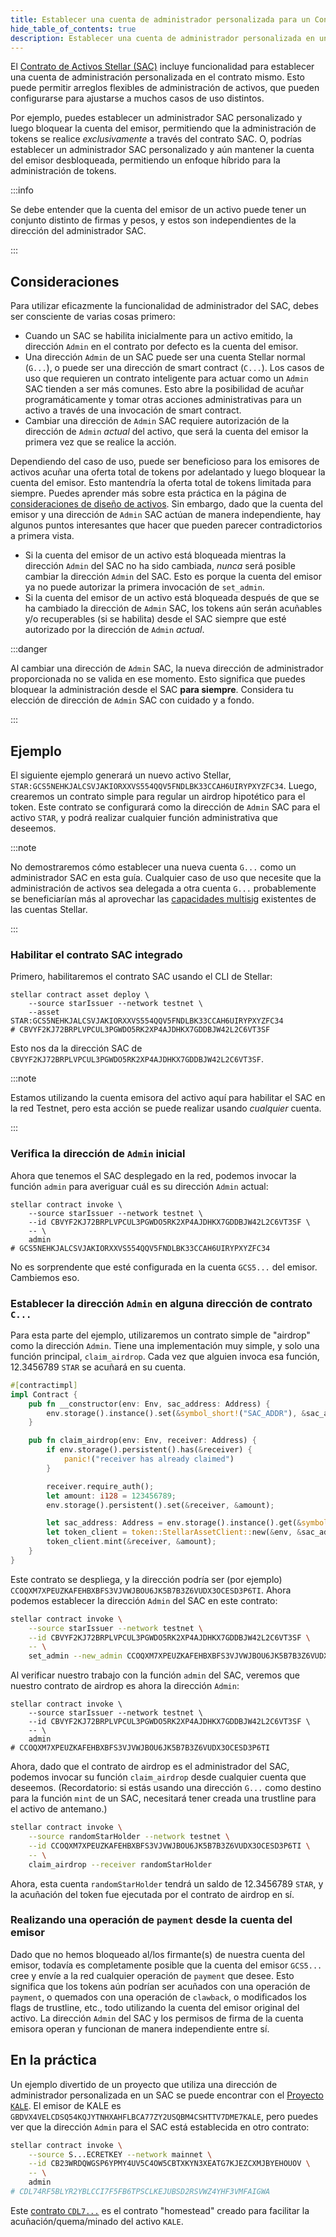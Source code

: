 ```yaml
---
title: Establecer una cuenta de administrador personalizada para un Contrato de Activo Stellar (SAC)
hide_table_of_contents: true
description: Establecer una cuenta de administrador personalizada en un SAC desplegado
---
```


El [Contrato de Activos Stellar (SAC)](../../../tokens/stellar-asset-contract.mdx) incluye funcionalidad para establecer una cuenta de administración personalizada en el contrato mismo. Esto puede permitir arreglos flexibles de administración de activos, que pueden configurarse para ajustarse a muchos casos de uso distintos.

Por ejemplo, puedes establecer un administrador SAC personalizado y luego bloquear la cuenta del emisor, permitiendo que la administración de tokens se realice _exclusivamente_ a través del contrato SAC. O, podrías establecer un administrador SAC personalizado y aún mantener la cuenta del emisor desbloqueada, permitiendo un enfoque híbrido para la administración de tokens.

:::info

Se debe entender que la cuenta del emisor de un activo puede tener un conjunto distinto de firmas y pesos, y estos son independientes de la dirección del administrador SAC.

:::

## Consideraciones

Para utilizar eficazmente la funcionalidad de administrador del SAC, debes ser consciente de varias cosas primero:

- Cuando un SAC se habilita inicialmente para un activo emitido, la dirección `Admin` en el contrato por defecto es la cuenta del emisor.
- Una dirección `Admin` de un SAC puede ser una cuenta Stellar normal (`G...`), o puede ser una dirección de smart contract (`C...`). Los casos de uso que requieren un contrato inteligente para actuar como un `Admin` SAC tienden a ser más comunes. Esto abre la posibilidad de acuñar programáticamente y tomar otras acciones administrativas para un activo a través de una invocación de smart contract.
- Cambiar una dirección de `Admin` SAC requiere autorización de la dirección de `Admin` _actual_ del activo, que será la cuenta del emisor la primera vez que se realice la acción.

Dependiendo del caso de uso, puede ser beneficioso para los emisores de activos acuñar una oferta total de tokens por adelantado y luego bloquear la cuenta del emisor. Esto mantendría la oferta total de tokens limitada para siempre. Puedes aprender más sobre esta práctica en la página de [consideraciones de diseño de activos](../../../tokens/control-asset-access.mdx#limiting-the-supply-of-an-asset). Sin embargo, dado que la cuenta del emisor y una dirección de `Admin` SAC actúan de manera independiente, hay algunos puntos interesantes que hacer que pueden parecer contradictorios a primera vista.

- Si la cuenta del emisor de un activo está bloqueada mientras la dirección `Admin` del SAC no ha sido cambiada, _nunca_ será posible cambiar la dirección `Admin` del SAC. Esto es porque la cuenta del emisor ya no puede autorizar la primera invocación de `set_admin`.
- Si la cuenta del emisor de un activo está bloqueada después de que se ha cambiado la dirección de `Admin` SAC, los tokens aún serán acuñables y/o recuperables (si se habilita) desde el SAC siempre que esté autorizado por la dirección de `Admin` _actual_.

:::danger

Al cambiar una dirección de `Admin` SAC, la nueva dirección de administrador proporcionada no se valida en ese momento. Esto significa que puedes bloquear la administración desde el SAC **para siempre**. Considera tu elección de dirección de `Admin` SAC con cuidado y a fondo.

:::

## Ejemplo

El siguiente ejemplo generará un nuevo activo Stellar, `STAR:GCS5NEHKJALCSVJAKIORXXVS554QQV5FNDLBK33CCAH6UIRYPXYZFC34`. Luego, crearemos un contrato simple para regular un airdrop hipotético para el token. Este contrato se configurará como la dirección de `Admin` SAC para el activo `STAR`, y podrá realizar cualquier función administrativa que deseemos.

:::note

No demostraremos cómo establecer una nueva cuenta `G...` como un administrador SAC en esta guía. Cualquier caso de uso que necesite que la administración de activos sea delegada a otra cuenta `G...` probablemente se beneficiarían más al aprovechar las [capacidades multisig](../../../learn/encyclopedia/security/signatures-multisig.mdx) existentes de las cuentas Stellar.

:::

### Habilitar el contrato SAC integrado

Primero, habilitaremos el contrato SAC usando el CLI de Stellar:

```shell
stellar contract asset deploy \
    --source starIssuer --network testnet \
    --asset STAR:GCS5NEHKJALCSVJAKIORXXVS554QQV5FNDLBK33CCAH6UIRYPXYZFC34
# CBVYF2KJ72BRPLVPCUL3PGWDO5RK2XP4AJDHKX7GDDBJW42L2C6VT3SF
```

Esto nos da la dirección SAC de `CBVYF2KJ72BRPLVPCUL3PGWDO5RK2XP4AJDHKX7GDDBJW42L2C6VT3SF`.

:::note

Estamos utilizando la cuenta emisora del activo aquí para habilitar el SAC en la red Testnet, pero esta acción se puede realizar usando _cualquier_ cuenta.

:::

### Verifica la dirección de `Admin` inicial

Ahora que tenemos el SAC desplegado en la red, podemos invocar la función `admin` para averiguar cuál es su dirección `Admin` actual:

```shell
stellar contract invoke \
    --source starIssuer --network testnet \
    --id CBVYF2KJ72BRPLVPCUL3PGWDO5RK2XP4AJDHKX7GDDBJW42L2C6VT3SF \
    -- \
    admin
# GCS5NEHKJALCSVJAKIORXXVS554QQV5FNDLBK33CCAH6UIRYPXYZFC34
```

No es sorprendente que esté configurada en la cuenta `GCS5...` del emisor. Cambiemos eso.

### Establecer la dirección `Admin` en alguna dirección de contrato `C...`

Para esta parte del ejemplo, utilizaremos un contrato simple de "airdrop" como la dirección `Admin`. Tiene una implementación muy simple, y solo una función principal, `claim_airdrop`. Cada vez que alguien invoca esa función, 12.3456789 `STAR` se acuñará en su cuenta.

```rust
#[contractimpl]
impl Contract {
    pub fn __constructor(env: Env, sac_address: Address) {
        env.storage().instance().set(&symbol_short!("SAC_ADDR"), &sac_address);
    }

    pub fn claim_airdrop(env: Env, receiver: Address) {
        if env.storage().persistent().has(&receiver) {
            panic!("receiver has already claimed")
        }

        receiver.require_auth();
        let amount: i128 = 123456789;
        env.storage().persistent().set(&receiver, &amount);

        let sac_address: Address = env.storage().instance().get(&symbol_short!("SAC_ADDR")).unwrap();
        let token_client = token::StellarAssetClient::new(&env, &sac_address);
        token_client.mint(&receiver, &amount);
    }
}
```

Este contrato se despliega, y la dirección podría ser (por ejemplo) `CCOQXM7XPEUZKAFEHBXBFS3VJVWJBOU6JK5B7B3Z6VUDX3OCESD3P6TI`. Ahora podemos establecer la dirección `Admin` del SAC en este contrato:

```sh
stellar contract invoke \
    --source starIssuer --network testnet \
    --id CBVYF2KJ72BRPLVPCUL3PGWDO5RK2XP4AJDHKX7GDDBJW42L2C6VT3SF \
    -- \
    set_admin --new_admin CCOQXM7XPEUZKAFEHBXBFS3VJVWJBOU6JK5B7B3Z6VUDX3OCESD3P6TI
```

Al verificar nuestro trabajo con la función `admin` del SAC, veremos que nuestro contrato de airdrop es ahora la dirección `Admin`:

```shell
stellar contract invoke \
    --source starIssuer --network testnet \
    --id CBVYF2KJ72BRPLVPCUL3PGWDO5RK2XP4AJDHKX7GDDBJW42L2C6VT3SF \
    -- \
    admin
# CCOQXM7XPEUZKAFEHBXBFS3VJVWJBOU6JK5B7B3Z6VUDX3OCESD3P6TI
```

Ahora, dado que el contrato de airdrop es el administrador del SAC, podemos invocar su función `claim_airdrop` desde cualquier cuenta que deseemos. (Recordatorio: si estás usando una dirección `G...` como destino para la función `mint` de un SAC, necesitará tener creada una trustline para el activo de antemano.)

```sh
stellar contract invoke \
    --source randomStarHolder --network testnet \
    --id CCOQXM7XPEUZKAFEHBXBFS3VJVWJBOU6JK5B7B3Z6VUDX3OCESD3P6TI \
    -- \
    claim_airdrop --receiver randomStarHolder
```

Ahora, esta cuenta `randomStarHolder` tendrá un saldo de 12.3456789 `STAR`, y la acuñación del token fue ejecutada por el contrato de airdrop en sí.

### Realizando una operación de `payment` desde la cuenta del emisor

Dado que no hemos bloqueado al/los firmante(s) de nuestra cuenta del emisor, todavía es completamente posible que la cuenta del emisor `GCS5...` cree y envíe a la red cualquier operación de `payment` que desee. Esto significa que los tokens aún podrían ser acuñados con una operación de `payment`, o quemados con una operación de `clawback`, o modificados los flags de trustline, etc., todo utilizando la cuenta del emisor original del activo. La dirección `Admin` del SAC y los permisos de firma de la cuenta emisora operan y funcionan de manera independiente entre sí.

## En la práctica

Un ejemplo divertido de un proyecto que utiliza una dirección de administrador personalizada en un SAC se puede encontrar con el [Proyecto `KALE`](https://github.com/kalepail/KALE-sc). El emisor de KALE es `GBDVX4VELCDSQ54KQJYTNHXAHFLBCA77ZY2USQBM4CSHTTV7DME7KALE`, pero puedes ver que la dirección `Admin` para el SAC está establecida en otro contrato:

```sh
stellar contract invoke \
    --source S...ECRETKEY --network mainnet \
    --id CB23WRDQWGSP6YPMY4UV5C4OW5CBTXKYN3XEATG7KJEZCXMJBYEHOUOV \
    -- \
    admin
# CDL74RF5BLYR2YBLCCI7F5FB6TPSCLKEJUBSD2RSVWZ4YHF3VMFAIGWA
```

Este [contrato `CDL7...`](https://stellar.expert/explorer/public/contract/CDL74RF5BLYR2YBLCCI7F5FB6TPSCLKEJUBSD2RSVWZ4YHF3VMFAIGWA) es el contrato "homestead" creado para facilitar la acuñación/quema/minado del activo `KALE`.
